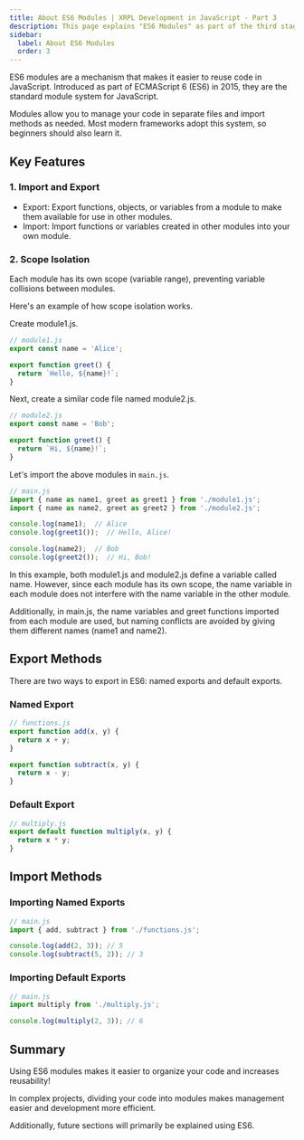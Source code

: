 ```yaml
---
title: About ES6 Modules | XRPL Development in JavaScript - Part 3
description: This page explains "ES6 Modules" as part of the third stage in XRPL development with JavaScript.
sidebar:
  label: About ES6 Modules
  order: 3
---
```


ES6 modules are a mechanism that makes it easier to reuse code in JavaScript. Introduced as part of ECMAScript 6 (ES6) in 2015, they are the standard module system for JavaScript.

Modules allow you to manage your code in separate files and import methods as needed. Most modern frameworks adopt this system, so beginners should also learn it.

## Key Features

### 1. Import and Export

- Export: Export functions, objects, or variables from a module to make them available for use in other modules.
- Import: Import functions or variables created in other modules into your own module.

### 2. Scope Isolation

Each module has its own scope (variable range), preventing variable collisions between modules.

Here's an example of how scope isolation works.

Create module1.js.

```javascript
// module1.js
export const name = 'Alice';

export function greet() {
  return `Hello, ${name}!`;
}
```

Next, create a similar code file named module2.js.

```javascript
// module2.js
export const name = 'Bob';

export function greet() {
  return `Hi, ${name}!`;
}
```

Let's import the above modules in `main.js`.

```javascript
// main.js
import { name as name1, greet as greet1 } from './module1.js';
import { name as name2, greet as greet2 } from './module2.js';

console.log(name1);  // Alice
console.log(greet1());  // Hello, Alice!

console.log(name2);  // Bob
console.log(greet2());  // Hi, Bob!
```
In this example, both module1.js and module2.js define a variable called name. However, since each module has its own scope, the name variable in each module does not interfere with the name variable in the other module.

Additionally, in main.js, the name variables and greet functions imported from each module are used, but naming conflicts are avoided by giving them different names (name1 and name2).

## Export Methods

There are two ways to export in ES6: named exports and default exports.

### Named Export

```javascript
// functions.js
export function add(x, y) {
  return x + y;
}

export function subtract(x, y) {
  return x - y;
}
```

### Default Export

```javascript
// multiply.js
export default function multiply(x, y) {
  return x * y;
}
```

## Import Methods

### Importing Named Exports

```javascript
// main.js
import { add, subtract } from './functions.js';

console.log(add(2, 3)); // 5
console.log(subtract(5, 2)); // 3
```

### Importing Default Exports

```javascript
// main.js
import multiply from './multiply.js';

console.log(multiply(2, 3)); // 6
```

## Summary

Using ES6 modules makes it easier to organize your code and increases reusability!

In complex projects, dividing your code into modules makes management easier and development more efficient.

Additionally, future sections will primarily be explained using ES6.